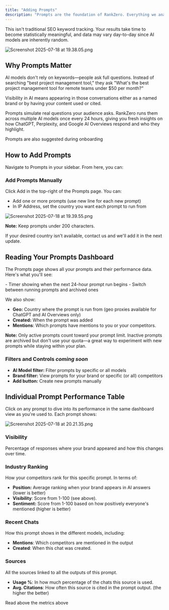 ```yaml
---
title: "Adding Prompts"
description: "Prompts are the foundation of RankZero. Everything we analyze starts with the questions you define."
---
```


This isn't traditional SEO keyword tracking. Your results take time to become statistically meaningful, and data may vary day-to-day since AI models are inherently random.

![Screenshot 2025-07-18 at 19.38.05.png](/images/Screenshot2025-07-18at19.38.05.png)

## Why Prompts Matter

AI models don't rely on keywords—people ask full questions. Instead of searching "best project management tool," they ask "What's the best project management tool for remote teams under \$50 per month?"

Visibility in AI means appearing in those conversations either as a named brand or by having your content used or cited.

Prompts simulate real questions your audience asks. RankZero runs them across multiple AI models once every 24 hours, giving you fresh insights on how ChatGPT, Perplexity, and Google AI Overviews respond and who they highlight.

<Info>
  Prompts are also suggested during onboarding
</Info>

## How to Add Prompts

Navigate to Prompts in your sidebar. From here, you can:

### Add Prompts Manually

Click Add in the top-right of the Prompts page. You can:

- Add one or more prompts (use new line for each new prompt)
- In IP Address, set the country you want each prompt to run from

![Screenshot 2025-07-18 at 19.39.55.png](/images/Screenshot2025-07-18at19.39.55.png)

**Note:** Keep prompts under 200 characters.

<Note>
  If your desired country isn't available, contact us and we'll add it in the next update.
</Note>

## Reading Your Prompts Dashboard

The Prompts page shows all your prompts and their performance data. Here's what you'll see:

<CardGroup cols={2}>
  <Card title="Next Prompt Cycle" img="/images/Screenshot2025-07-18at19.51.58.png">
    - Timer showing when the next 24-hour prompt run begins
  </Card>
  <Card title="Active/Disabled tabs" img="/images/Screenshot2025-07-18at19.56.30.png">
    - Switch between running prompts and archived ones
  </Card>
</CardGroup>

We also show:

- **Geo:** Country where the prompt is run from (geo proxies available for ChatGPT and AI Overviews only)
- **Created:** When the prompt was added
- **Mentions**: Which prompts have mentions to you or your competitors.

**Note:** Only active prompts count toward your prompt limit. Inactive prompts are archived but don't use your quota—a great way to experiment with new prompts while staying within your plan.

### Filters and Controls _coming soon_

- **AI Model filter:** Filter prompts by specific or all models
- **Brand filter:** View prompts for your brand or specific (or all) competitors
- **Add button:** Create new prompts manually

## Individual Prompt Performance Table

Click on any prompt to dive into its performance in the same dashboard view as you're used to. Each prompt shows:

![Screenshot 2025-07-18 at 20.21.35.png](/images/Screenshot2025-07-18at20.21.35.png)

### Visibility

Percentage of responses where your brand appeared and how this changes over time.

### Industry Ranking

How your competitors rank for this specific prompt. In terms of:

- **Position:** Average ranking when your brand appears in AI answers (lower is better)
- **Visibility**: Score from 1-100 (see above).
- **Sentiment:** Score from 1-100 based on how positively everyone's mentioned (higher is better)

### Recent Chats

How this prompt shows in the different models, including:

- **Mentions**: Which competitors are mentioned in the output
- **Created**: When this chat was created.

### Sources

All the sources linked to all the outputs of this prompt.

- **Usage %**: In how much percentage of the chats this source is used.
- **Avg. Citations**: How often this source is cited in the prompt output. (the higher the better)

<Card title="All metrics" icon="up" href="/metrics">
  Read above the metrics above
</Card>